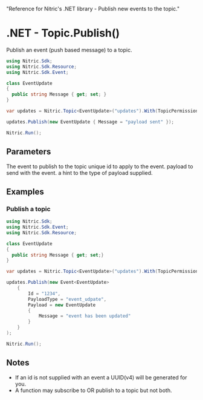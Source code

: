   "Reference for Nitric's .NET library - Publish new events to the topic."

# .NET - Topic.Publish()

Publish an event (push based message) to a topic.

```csharp
using Nitric.Sdk;
using Nitric.Sdk.Resource;
using Nitric.Sdk.Event;

class EventUpdate
{
  public string Message { get; set; }
}

var updates = Nitric.Topic<EventUpdate>("updates").With(TopicPermission.Publishing);

updates.Publish(new EventUpdate { Message = "payload sent" });

Nitric.Run();
```

## Parameters

<Properties>
  <Property name="event" required type="Event<T>">
    The event to publish to the topic
    <Properties nested>
      <Property name="Id" type="string">
        unique id to apply to the event.
      </Property>
      <Property name="Payload" required type="T">
        payload to send with the event.
      </Property>
      <Property name="PayloadType" type="string">
        a hint to the type of payload supplied.
      </Property>
    </Properties>
  </Property>
</Properties>

## Examples

### Publish a topic

```csharp
using Nitric.Sdk;
using Nitric.Sdk.Event;
using Nitric.Sdk.Resource;

class EventUpdate
{
  public string Message { get; set;}
}

var updates = Nitric.Topic<EventUpdate>("updates").With(TopicPermission.Publishing);

updates.Publish(new Event<EventUpdate>
    {
        Id = "1234",
        PayloadType = "event_udpate",
        Payload = new EventUpdate
        {
            Message = "event has been updated"
        }
    }
);

Nitric.Run();
```

## Notes

- If an id is not supplied with an event a UUID(v4) will be generated for you.
- A function may subscribe to OR publish to a topic but not both.
